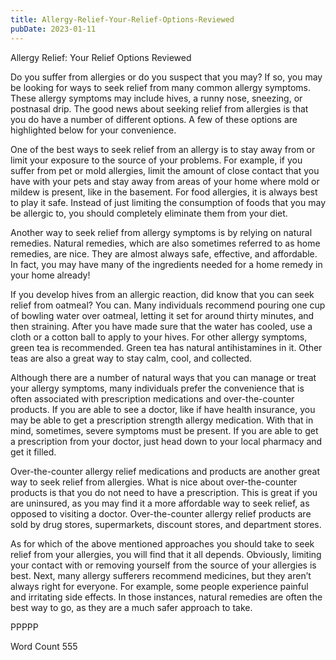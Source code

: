 ```yaml
---
title: Allergy-Relief-Your-Relief-Options-Reviewed
pubDate: 2023-01-11
---
```


Allergy Relief:  Your Relief Options Reviewed

Do you suffer from allergies or do you suspect that you may?  If so, you may be looking for ways to seek relief from many common allergy symptoms.  These allergy symptoms may include hives, a runny nose, sneezing, or postnasal drip.  The good news about seeking relief from allergies is that you do have a number of different options.  A few of these options are highlighted below for your convenience.

One of the best ways to seek relief from an allergy is to stay away from or limit your exposure to the source of your problems.  For example, if you suffer from pet or mold allergies, limit the amount of close contact that you have with your pets and stay away from areas of your home where mold or mildew is present, like in the basement.  For food allergies, it is always best to play it safe.  Instead of just limiting the consumption of foods that you may be allergic to, you should completely eliminate them from your diet.

Another way to seek relief from allergy symptoms is by relying on natural remedies.  Natural remedies, which are also sometimes referred to as home remedies, are nice.  They are almost always safe, effective, and affordable.  In fact, you may have many of the ingredients needed for a home remedy in your home already!  

If you develop hives from an allergic reaction, did know that you can seek relief from oatmeal?  You can.  Many individuals recommend pouring one cup of bowling water over oatmeal, letting it set for around thirty minutes, and then straining.  After you have made sure that the water has cooled, use a cloth or a cotton ball to apply to your hives.  For other allergy symptoms, green tea is recommended.  Green tea has natural antihistamines in it.  Other teas are also a great way to stay calm, cool, and collected.

Although there are a number of natural ways that you can manage or treat your allergy symptoms, many individuals prefer the convenience that is often associated with prescription medications and over-the-counter products.  If you are able to see a doctor, like if have health insurance, you may be able to get a prescription strength allergy medication.  With that in mind, sometimes, severe symptoms must be present.  If you are able to get a prescription from your doctor, just head down to your local pharmacy and get it filled.

Over-the-counter allergy relief medications and products are another great way to seek relief from allergies.  What is nice about over-the-counter products is that you do not need to have a prescription.  This is great if you are uninsured, as you may find it a more affordable way to seek relief, as opposed to visiting a doctor.  Over-the-counter allergy relief products are sold by drug stores, supermarkets, discount stores, and department stores.

As for which of the above mentioned approaches you should take to seek relief from your allergies, you will find that it all depends.  Obviously, limiting your contact with or removing yourself from the source of your allergies is best.  Next, many allergy sufferers recommend medicines, but they aren’t always right for everyone.  For example, some people experience painful and irritating side effects.  In those instances, natural remedies are often the best way to go, as they are a much safer approach to take.

PPPPP

Word Count 555